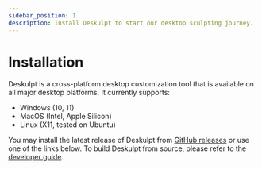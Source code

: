 ```yaml
---
sidebar_position: 1
description: Install Deskulpt to start our desktop sculpting journey.
---
```



# Installation

Deskulpt is a cross-platform desktop customization tool that is available on all major
desktop platforms. It currently supports:

- Windows (10, 11)
- MacOS (Intel, Apple Silicon)
- Linux (X11, tested on Ubuntu)

You may install the latest release of Deskulpt from [GitHub releases](https://github.com/CSCI-SHU-410-SE-Project/Deskulpt/releases)
or use one of the links below. To build Deskulpt from source, please refer to the
[developer guide](/development/developer-guide/contributing-code#building-from-source).

<InstallationGrid />
